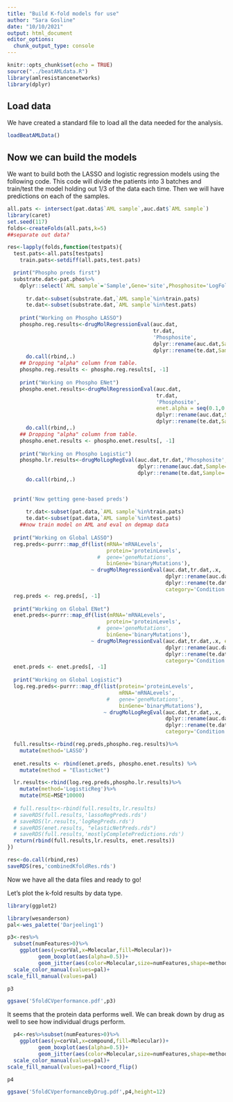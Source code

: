 ```yaml
---
title: "Build K-fold models for use"
author: "Sara Gosline"
date: "10/10/2021"
output: html_document
editor_options: 
  chunk_output_type: console
---
```


```r
knitr::opts_chunk$set(echo = TRUE)
source("../beatAMLdata.R")
library(amlresistancenetworks)
library(dplyr)
```

## Load data
We have created a standard file to load all the data needed for the analysis.

```r
loadBeatAMLData()
```

## Now we can build the models

We want to build both the LASSO and logistic regression models using the following code. This code will divide the patients into 3 batches and train/test the model holding out 1/3 of the data each time. Then we will have predictions on each of the samples. 

```r

all.pats <- intersect(pat.data$`AML sample`,auc.dat$`AML sample`)
library(caret)
set.seed(117)
folds<-createFolds(all.pats,k=5)
##separate out data?

res<-lapply(folds,function(testpats){
  test.pats<-all.pats[testpats]
    train.pats<-setdiff(all.pats,test.pats)

  print("Phospho preds first")
  substrate.dat<-pat.phos%>%
    dplyr::select(`AML sample`='Sample',Gene='site',Phosphosite='LogFoldChange')
  
      tr.dat<-subset(substrate.dat,`AML sample`%in%train.pats)
      te.dat<-subset(substrate.dat,`AML sample`%in%test.pats)
      
    print("Working on Phospho LASSO")
    phospho.reg.results<-drugMolRegressionEval(auc.dat,
                                               tr.dat,
                                               'Phosphosite',
                                               dplyr::rename(auc.dat,Sample='AML sample'),
                                               dplyr::rename(te.dat,Sample='AML sample'))%>%
      do.call(rbind,.)
    ## Dropping "alpha" column from table.
    phospho.reg.results <- phospho.reg.results[, -1]
    
    print("Working on Phospho ENet")
    phospho.enet.results<-drugMolRegressionEval(auc.dat,
                                                tr.dat,
                                                'Phosphosite',
                                                enet.alpha = seq(0.1,0.9,0.1),
                                                dplyr::rename(auc.dat,Sample='AML sample'),
                                                dplyr::rename(te.dat,Sample='AML sample'))%>%
      do.call(rbind,.)
    ## Dropping "alpha" column from table.
    phospho.enet.results <- phospho.enet.results[, -1]
      
    print("Working on Phospho Logistic")
    phospho.lr.results<-drugMolLogRegEval(auc.dat,tr.dat,'Phosphosite',
                                          dplyr::rename(auc.dat,Sample='AML sample'),
                                          dplyr::rename(te.dat,Sample='AML sample'))%>%
      do.call(rbind,.)
  
    
  print('Now getting gene-based preds')
  
      tr.dat<-subset(pat.data,`AML sample`%in%train.pats)
      te.dat<-subset(pat.data,`AML sample`%in%test.pats)
    ##now train model on AML and eval on depmap data
      
  print("Working on Global LASSO")
  reg.preds<-purrr::map_df(list(mRNA='mRNALevels',
                                protein='proteinLevels',
                             #  gene='geneMutations',
                                binGene='binaryMutations'),
                           ~ drugMolRegressionEval(auc.dat,tr.dat,.x,
                                                   dplyr::rename(auc.dat,Sample='AML sample'),
                                                   dplyr::rename(te.dat,Sample='AML sample'),
                                                   category='Condition'))
  reg.preds <- reg.preds[, -1]
  
  print("Working on Global ENet")
  enet.preds<-purrr::map_df(list(mRNA='mRNALevels',
                                protein='proteinLevels',
                             #  gene='geneMutations',
                                binGene='binaryMutations'),
                           ~ drugMolRegressionEval(auc.dat,tr.dat,.x, enet.alpha = seq(0.1,0.9,0.1),
                                                   dplyr::rename(auc.dat,Sample='AML sample'),
                                                   dplyr::rename(te.dat,Sample='AML sample'),
                                                   category='Condition'))
  enet.preds <- enet.preds[, -1]
  
  print("Working on Global Logistic")
  log.reg.preds<-purrr::map_df(list(protein='proteinLevels',
                                    mRNA='mRNALevels',
                                #   gene='geneMutations',
                                    binGene='binaryMutations'),
                               ~ drugMolLogRegEval(auc.dat,tr.dat,.x,
                                                   dplyr::rename(auc.dat,Sample='AML sample'),
                                                   dplyr::rename(te.dat,Sample='AML sample'),
                                                   category='Condition'))

  full.results<-rbind(reg.preds,phospho.reg.results)%>%
    mutate(method='LASSO')
  
  enet.results <- rbind(enet.preds, phospho.enet.results) %>%
    mutate(method = "ElasticNet")

  lr.results<-rbind(log.reg.preds,phospho.lr.results)%>%
    mutate(method='LogisticReg')%>%
    mutate(MSE=MSE*10000)
  
  # full.results<-rbind(full.results,lr.results)
  # saveRDS(full.results,'lassoRegPreds.rds')
  # saveRDS(lr.results,'logRegPreds.rds')
  # saveRDS(enet.results, "elasticNetPreds.rds")
  # saveRDS(full.results,'mostlyCompletePredictions.rds')
  return(rbind(full.results,lr.results, enet.results))
})

res<-do.call(rbind,res)
saveRDS(res,'combinedKfoldRes.rds')
```

Now we have all the data files and ready to go!

Let's plot the k-fold results by data type. 
```r
library(ggplot2)

library(wesanderson)
pal<-wes_palette('Darjeeling1')

p3<-res%>%
  subset(numFeatures>0)%>%
    ggplot(aes(y=corVal,x=Molecular,fill=Molecular))+
          geom_boxplot(aes(alpha=0.5))+
          geom_jitter(aes(color=Molecular,size=numFeatures,shape=method))+
  scale_color_manual(values=pal)+
scale_fill_manual(values=pal)

p3

ggsave('5foldCVperformance.pdf',p3)

```

It seems that the protein data performs well. We can break down by drug as well to see how individual drugs perform.

```r

  p4<-res%>%subset(numFeatures>0)%>%
    ggplot(aes(y=corVal,x=compound,fill=Molecular))+
          geom_boxplot(aes(alpha=0.5))+
          geom_jitter(aes(color=Molecular,size=numFeatures,shape=method))+
  scale_color_manual(values=pal)+
scale_fill_manual(values=pal)+coord_flip()

p4

ggsave('5foldCVperformanceByDrug.pdf',p4,height=12)
```